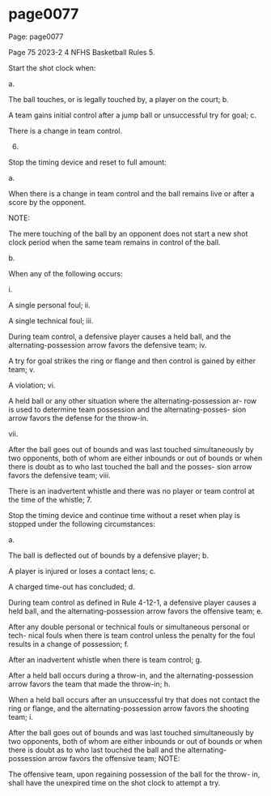 
# page0077

Page: page0077

Page 75 2023-2 4 NFHS Basketball Rules 5.

Start the shot clock when:

a.

The ball touches, or is legally touched by, a player on the court; b.

A team gains initial control after a jump ball or unsuccessful try for goal; c.

There is a change in team control.

6.

Stop the timing device and reset to full amount:

a.

When there is a change in team control and the ball remains live or after a score by the opponent.

NOTE:

The mere touching of the ball by an opponent does not start a new shot clock period when the same team remains in control of the ball.

b.

When any of the following occurs:

i.

A single personal foul; ii.

A single technical foul; iii.

During team control, a defensive player causes a held ball, and the alternating-possession arrow favors the defensive team; iv.

A try for goal strikes the ring or flange and then control is gained by either team; v.

A violation; vi.

A held ball or any other situation where the alternating-possession ar- row is used to determine team possession and the alternating-posses- sion arrow favors the defense for the throw-in.

vii.

After the ball goes out of bounds and was last touched simultaneously by two opponents, both of whom are either inbounds or out of bounds or when there is doubt as to who last touched the ball and the posses- sion arrow favors the defensive team; viii.

There is an inadvertent whistle and there was no player or team control at the time of the whistle; 7.

Stop the timing device and continue time without a reset when play is stopped under the following circumstances:

a.

The ball is deflected out of bounds by a defensive player; b.

A player is injured or loses a contact lens; c.

A charged time-out has concluded; d.

During team control as defined in Rule 4-12-1, a defensive player causes a held ball, and the alternating-possession arrow favors the offensive team; e.

After any double personal or technical fouls or simultaneous personal or tech- nical fouls when there is team control unless the penalty for the foul results in a change of possession; f.

After an inadvertent whistle when there is team control; g.

After a held ball occurs during a throw-in, and the alternating-possession arrow favors the team that made the throw-in; h.

When a held ball occurs after an unsuccessful try that does not contact the ring or flange, and the alternating-possession arrow favors the shooting team; i.

After the ball goes out of bounds and was last touched simultaneously by two opponents, both of whom are either inbounds or out of bounds or when there is doubt as to who last touched the ball and the alternating-possession arrow favors the offensive team; NOTE:

The offensive team, upon regaining possession of the ball for the throw- in, shall have the unexpired time on the shot clock to attempt a try.
  